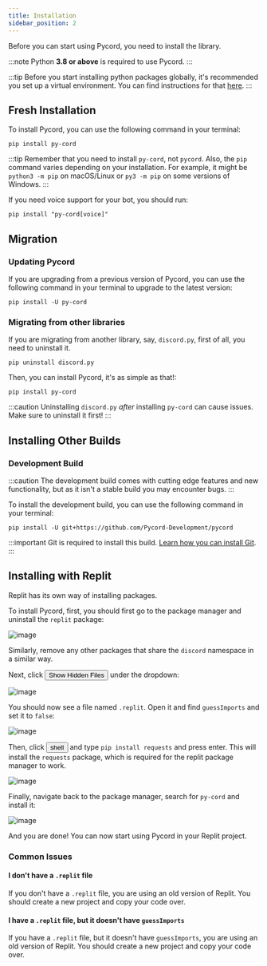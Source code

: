 ```yaml
---
title: Installation
sidebar_position: 2
---
```


Before you can start using Pycord, you need to install the library.

:::note
Python **3.8 or above** is required to use Pycord.
:::

:::tip
Before you start installing python packages globally, it's recommended you set up a virtual environment.
You can find instructions for that [here](More/virtual-environments).
:::

## Fresh Installation

To install Pycord, you can use the following command in your terminal:

    pip install py-cord

:::tip
Remember that you need to install `py-cord`, not `pycord`.
Also, the `pip` command varies depending on your installation. For example, it might be `python3 -m pip` on macOS/Linux or `py3 -m pip` on some versions of Windows.
:::

If you need voice support for your bot, you should run:

    pip install "py-cord[voice]"

## Migration

### Updating Pycord

If you are upgrading from a previous version of Pycord, you can use the following command in your terminal to upgrade to the latest version:

    pip install -U py-cord

### Migrating from other libraries

If you are migrating from another library, say, `discord.py`, first of all, you need to uninstall it.

    pip uninstall discord.py

Then, you can install Pycord, it's as simple as that!:

    pip install py-cord

:::caution
Uninstalling `discord.py` *after* installing `py-cord` can cause issues. Make sure to uninstall it first!
:::

## Installing Other Builds

### Development Build

:::caution
The development build comes with cutting edge features and new functionality, but as it isn't a stable build you may encounter bugs.
:::

To install the development build, you can use the following command in your terminal:

    pip install -U git+https://github.com/Pycord-Development/pycord

:::important
Git is required to install this build. [Learn how you can install Git](./more/git).
:::

## Installing with Replit

Replit has its own way of installing packages.

To install Pycord, first, you should first go to the package manager and uninstall the `replit` package:

![image](/img/installation/replit-packages.png)

Similarly, remove any other packages that share the `discord` namespace in a similar way.

Next, click <button class="greybutton">Show Hidden Files</button> under the dropdown:

![image](/img/installation/replit-hidden-files.png)

You should now see a file named `.replit`. Open it and find `guessImports` and set it to `false`:

![image](/img/installation/replit-guess-imports.png)

Then, click <button class="greybutton">shell</button> and type `pip install requests` and press enter. This will install the `requests` package,
which is required for the replit package manager to work.

![image](/img/installation/replit-shell.png)

Finally, navigate back to the package manager, search for `py-cord` and install it:

![image](/img/installation/replit-install-pycord.png)

And you are done! You can now start using Pycord in your Replit project.

### Common Issues

#### I don't have a `.replit` file

If you don't have a `.replit` file, you are using an old version of Replit. You should create a new
project and copy your code over.

#### I have a `.replit` file, but it doesn't have `guessImports`

If you have a `.replit` file, but it doesn't have `guessImports`, you are using an old version of Replit.
You should create a new project and copy your code over.
